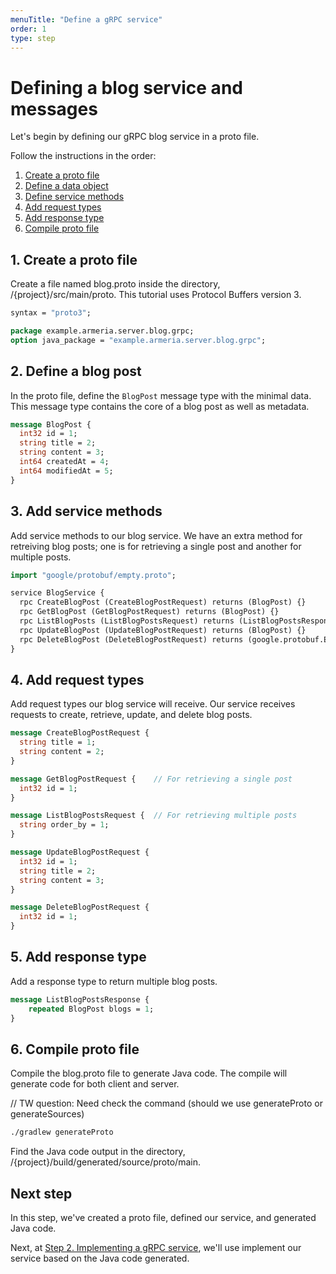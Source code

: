 ```yaml
---
menuTitle: "Define a gRPC service"
order: 1
type: step
---
```


# Defining a blog service and messages

Let's begin by defining our gRPC blog service in a proto file.

<TutorialSteps current={1} />

Follow the instructions in the order:

1. [Create a proto file](#1-create-a-proto-file)
2. [Define a data object](#2-define-a-data-object)
3. [Define service methods](#3-add-methods)
4. [Add request types](#4-add-request-types)
5. [Add response type](#5-add-response-type)
6. [Compile proto file](#6-compile-proto-file)

## 1. Create a proto file

Create a file named blog.proto inside the directory, /{project}/src/main/proto. This tutorial uses Protocol Buffers version 3.

```protobuf filename=blog.proto
syntax = "proto3";

package example.armeria.server.blog.grpc;
option java_package = "example.armeria.server.blog.grpc";
```

## 2. Define a blog post

In the proto file, define the `BlogPost` message type with the minimal data. This message type contains the core of a blog post as well as metadata.

```protobuf filename=blog.proto
message BlogPost {
  int32 id = 1;
  string title = 2;
  string content = 3;
  int64 createdAt = 4;
  int64 modifiedAt = 5;
}
```

## 3. Add service methods

Add service methods to our blog service. We have an extra method for retreiving blog posts; one is for retrieving a single post and another for multiple posts.

```protobuf filename=blog.proto
import "google/protobuf/empty.proto";

service BlogService {
  rpc CreateBlogPost (CreateBlogPostRequest) returns (BlogPost) {}
  rpc GetBlogPost (GetBlogPostRequest) returns (BlogPost) {}
  rpc ListBlogPosts (ListBlogPostsRequest) returns (ListBlogPostsResponse) {}
  rpc UpdateBlogPost (UpdateBlogPostRequest) returns (BlogPost) {}
  rpc DeleteBlogPost (DeleteBlogPostRequest) returns (google.protobuf.Empty) {}
}
```

## 4. Add request types

Add request types our blog service will receive. Our service receives requests to create, retrieve, update, and delete blog posts.

```protobuf filename=blog.proto
message CreateBlogPostRequest {
  string title = 1;
  string content = 2;
}

message GetBlogPostRequest {    // For retrieving a single post
  int32 id = 1;
}

message ListBlogPostsRequest {  // For retrieving multiple posts
  string order_by = 1;
}

message UpdateBlogPostRequest {
  int32 id = 1;
  string title = 2;
  string content = 3;
}

message DeleteBlogPostRequest {
  int32 id = 1;
}
```

## 5. Add response type

Add a response type to return multiple blog posts.

```protobuf filename=blog.proto
message ListBlogPostsResponse {
    repeated BlogPost blogs = 1;
}
```


## 6. Compile proto file

Compile the blog.proto file to generate Java code. The compile will generate code for both client and server.

// TW question: Need check the command (should we use generateProto or generateSources)

```bash
./gradlew generateProto
```

Find the Java code output in the directory, /{project}/build/generated/source/proto/main.

## Next step

In this step, we've created a proto file, defined our service, and generated Java code.

Next, at [Step 2. Implementing a gRPC service](/tutorials/grpc/blog/develop-grpc-server), we'll use implement our service based on the Java code generated.

<TutorialSteps current={1} />
